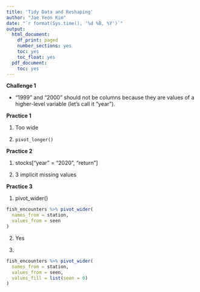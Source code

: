 ```yaml
---
title: 'Tidy Data and Reshaping'
author: "Jae Yeon Kim"
date: "`r format(Sys.time(), '%d %B, %Y')`"
output:
  html_document:
    df_print: paged
    number_sections: yes
    toc: yes
    toc_float: yes
  pdf_document:
    toc: yes
---
```


**Challenge 1**

- "1999" and "2000" should not be columns because they are values of a higher-level variable (let's call it "year").

**Practice 1**

1. Too wide 

2. `pivot_longer()`

**Practice 2**

1. stocks["year" = "2020", "return"]

2. 3 implicit missing values 

**Practice 3**

1. pivot_wider()

```r

fish_encounters %>% pivot_wider(
  names_from = station,
  values_from = seen
)

```

2. Yes 

3. 

```r
fish_encounters %>% pivot_wider(
  names_from = station,
  values_from = seen,
  values_fill = list(seen = 0)
)
```

